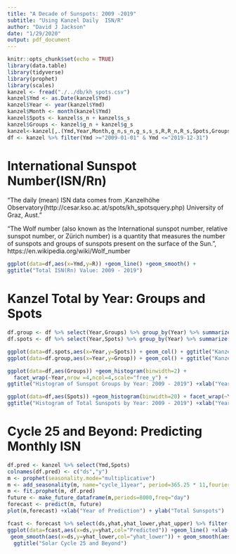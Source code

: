 ```yaml
---
title: "A Decade of Sunspots: 2009 -2019"
subtitle: "Using Kanzel Daily  ISN/R"
author: "David J Jackson"
date: "1/29/2020"
output: pdf_document
---
```

```r
knitr::opts_chunk$set(echo = TRUE)
library(data.table)
library(tidyverse)
library(prophet)
library(scales)
kanzel <- fread("./../db/kh_spots.csv")
kanzel$Ymd <- as.Date(kanzel$Ymd)
kanzel$Year <- year(kanzel$Ymd)
kanzel$Month <- month(kanzel$Ymd)
kanzel$Spots <- kanzel$s_n + kanzel$s_s
kanzel$Groups <- kanzel$g_n + kanzel$g_s
kanzel<-kanzel[,.(Ymd,Year,Month,g_n,s_n,g_s,s_s,R,R_n,R_s,Spots,Groups)]
df <- kanzel %>% filter(Ymd >="2009-01-01" & Ymd <="2019-12-31")
```

# International Sunspot Number(ISN/Rn)
"The daily (mean) ISN data comes from ,Kanzelhöhe Observatory(http://cesar.kso.ac.at/spots/kh_spotsquery.php) University  of Graz, Aust."

"The Wolf number (also known as the International sunspot number, relative sunspot number, or Zürich number) is a quantity that measures the number of sunspots and groups of sunspots present on the surface of the Sun.", https://en.wikipedia.org/wiki/Wolf_number

```r
ggplot(data=df,aes(x=Ymd,y=R)) +geom_line() +geom_smooth() + 
ggtitle("Total ISN(Rn) Value: 2009 - 2019")
```

# Kanzel Total by Year: Groups and Spots

```r
df.group <- df %>% select(Year,Groups) %>% group_by(Year) %>% summarize(Group = sum(Groups))
df.spots <- df %>% select(Year,Spots) %>% group_by(Year) %>% summarize(Spots = sum(Spots))
```
```r
ggplot(data=df.spots,aes(x=Year,y=Spots)) + geom_col() + ggtitle("Kanzel Total Sunspots by Year")
ggplot(data=df.group,aes(x=Year,y=Group)) + geom_col() + ggtitle("Kanzel Total Sunspot Groups by Year")
```
```r
ggplot(data=df,aes(Groups)) +geom_histogram(binwidth=2) + 
  facet_wrap(~Year,nrow =4,ncol=4,scale="free_y") + 
ggtitle("Histogram of Sunspot Groups by Year: 2009 - 2019") +xlab("Year by Year") + ylab("Total Groups")
```
```r
ggplot(data=df,aes(Spots)) +geom_histogram(binwidth=20) + facet_wrap(~Year,nrow =4,ncol=4,scale="free_y") + 
ggtitle("Histogram of Total Sunspots by Year: 2009 - 2019") +xlab("Year by Year") + ylab("Total Spots")
```

\newpage
# Cycle 25 and Beyond: Predicting Monthly ISN

```r
df.pred <- kanzel %>% select(Ymd,Spots)
colnames(df.pred) <- c("ds","y")
m <- prophet(seasonality.mode="multiplicative")
m <- add_seasonality(m, name="cycle_11year", period=365.25 * 11,fourier.order=5)
m <- fit.prophet(m, df.pred)
future <- make_future_dataframe(m,periods=8000,freq="day")
forecast <- predict(m, future)
plot(m,forecast) +xlab("Year of Prediction") + ylab("Total Sunspots")
```
```r
fcast <- forecast %>% select(ds,yhat,yhat_lower,yhat_upper) %>% filter(ds>="2008-01-01" & ds <="2025-12-31")
ggplot(data=fcast,aes(x=ds,y=yhat,col="Predicted")) +geom_line() +xlab("Year of Prediction") + ylab("Total Sunspots") +
 geom_smooth(aes(x=ds,y=yhat_lower,col="yhat_lower")) + geom_smooth(aes(x=ds,y=yhat_upper,col="yhat_upper")) +
  ggtitle("Solar Cycle 25 and Beyond")
```